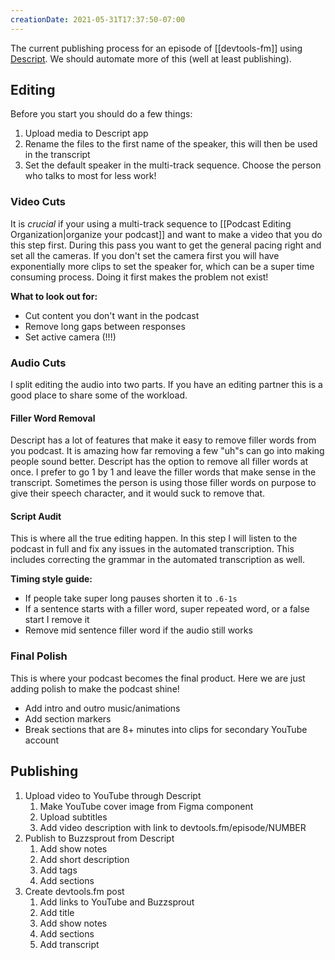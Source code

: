 ```yaml
---
creationDate: 2021-05-31T17:37:50-07:00
---
```


<PostHeader slug="podcast-production-process" />

The current publishing process for an episode of [[devtools-fm]] using [Descript](https://descript.com).
We should automate more of this (well at least publishing).

## Editing

Before you start you should do a few things:

1. Upload media to Descript app
2. Rename the files to the first name of the speaker, this will then be used in the transcript
3. Set the default speaker in the multi-track sequence. Choose the person who talks to most for less work!

### Video Cuts

It is _crucial_ if your using a multi-track sequence to [[Podcast Editing Organization|organize your podcast]] and want to make a video that you do this step first. During this pass you want to get the general pacing right and set all the cameras. If you don't set the camera first you will have exponentially more clips to set the speaker for, which can be a super time consuming process. Doing it first makes the problem not exist!

**What to look out for:**

   - Cut content you don't want in the podcast
   - Remove long gaps between responses
   - Set active camera (!!!)

### Audio Cuts

I split editing the audio into two parts. If you have an editing partner this is a good place to share some of the workload.

#### Filler Word Removal

Descript has a lot of features that make it easy to remove filler words from you podcast. It is amazing how far removing a few "uh"s can go into making people sound better. Descript has the option to remove all filler words at once. I prefer to go 1 by 1 and leave the filler words that make sense in the transcript. Sometimes the person is using those filler words on purpose to give their speech character, and it would suck to remove that.

#### Script Audit

This is where all the true editing happen. In this step I will listen to the podcast in full and fix any issues in the automated transcription. This includes correcting the grammar in the automated transcription as well.

**Timing style guide:**

   - If people take super long pauses shorten it to `.6-1s`
   - If a sentence starts with a filler word, super repeated word, or a false start I remove it
   - Remove mid sentence filler word if the audio still works

### Final Polish

This is where your podcast becomes the final product. Here we are just adding polish to make the podcast shine!

- Add intro and outro music/animations
- Add section markers
- Break sections that are 8+ minutes into clips for secondary YouTube account

## Publishing

1. Upload video to YouTube through Descript
   1. Make YouTube cover image from Figma component
   2. Upload subtitles
   3. Add video description with link to devtools.fm/episode/NUMBER
2. Publish to Buzzsprout from Descript
   1. Add show notes
   2. Add short description
   3. Add tags
   4. Add sections
3. Create devtools.fm post
   1. Add links to YouTube and Buzzsprout
   2. Add title
   3. Add show notes
   4. Add sections
   5. Add transcript

<BackLinks slug="podcast-production-process" />
